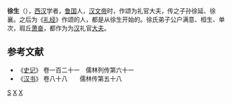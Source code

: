 '''徐生'''（{{bd|？||？||catIdx=X徐}}），[[西汉|西汉]]学者，[[鲁国|鲁国]]人，[[汉文帝|汉文帝]]时，作颂为礼官大夫，传之子孙徐延、徐襄。之后为《[[礼经|礼经]]》作颂的人，都是从徐生开始的。徐氏弟子公户满意、桓生、单次，瑕丘[[萧奋|萧奋]]，都作为为[[汉|汉]]礼官[[大夫|大夫]]。

==参考文献==
*《[[史记|史记]]》 卷一百二十一　儒林列传第六十一
*《[[汉书|汉书]]》 卷八十八　　儒林传第五十八

[[Category:徐姓|S]]
[[Category:汉朝经学家|X]]
[[Category:西汉儒学学者|X]]